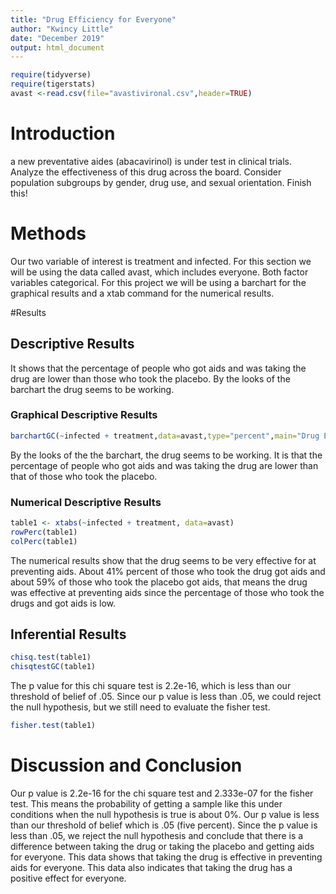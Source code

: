 ---
title: "Drug Efficiency for Everyone"
author: "Kwincy Little"
date: "December 2019"
output: html_document
---

```{r include=FALSE,echo=FALSE}
require(tidyverse)
require(tigerstats)
avast <-read.csv(file="avastivironal.csv",header=TRUE)
```

# Introduction

<!--In this section you explain what you are trying to show.  Where did the data come from?  What is the research or other question you are trying to answer?.  If you skimp in this section expect to be marked down in your grade. Paint a picture of the project a couple of paragraphs is expected!-->

a new  preventative aides (abacavirinol) is under test in clinical trials. Analyze the effectiveness of this drug across the board. Consider population subgroups by gender, drug use, and sexual orientation. Finish this!

# Methods
<!--Decide on your methods:  use "variable analysis" or other appropriate descriptors.  Make sure to choose at least one graphical method and at least one numerical method. Discuss what data manipulations may be needed for example subsetting or other binning procedures and what sort of graphical displays and inferential tools will be used!-->
Our two variable of interest is treatment and infected. For this section we will be using the data called avast, which includes everyone. Both factor variables categorical. For this project we will be using a barchart for the graphical results and a xtab command for the numerical results. 

#Results

<!--Divide this section into two sub-sections:  One for your descriptive  results and one for your inferential results.!-->

## Descriptive Results
It shows that the percentage of people who got aids and was taking the drug are lower than those who took the placebo. By the looks of the barchart the drug seems to be working.

### Graphical Descriptive Results

<!--Graphical results here.  Make sure to show your code.  Provide appropriate labels for axes, giving units if possible, and provide a good title for the graph, too.  Use the graphical results to describe the patterns if any that exist in the data as focused toward the research question. Bottom line is to explain the features of the graph that are relevant to conforming or departing to what is expected by your null hypothesis !-->

```{r}
barchartGC(~infected + treatment,data=avast,type="percent",main="Drug Efficiency for Everyone")
```

By the looks of the the barchart, the drug seems to be working. It is that the percentage of people who got aids and was taking the drug are lower than that of those who took the placebo. 


### Numerical Descriptive Results

<!--Numerical results go here. Use the numerical results to describe the patterns if any that exist in the data as focused toward the research question!-->

```{r}
table1 <- xtabs(~infected + treatment, data=avast)
rowPerc(table1)
colPerc(table1)
```
The numerical results show that the drug seems to be very effective for at preventing aids. About 41% percent of those who took the drug got aids and about 59% of those who took the placebo got aids, that means the drug was effective at preventing aids since the percentage of those who took the drugs and got aids is low. 


## Inferential Results

<!--State hypothesis clearly.  Make sure your discussion of the inferential test covers all the aspects that the test output produces, such as test statistic, p-value etc.  Make a decision about the null hypothesis, explain the assumptions on which the selected test/procedure was based, and why the chosen procedure satisfys the assumptions and is appropriate to answer the research question!-->
```{r}
chisq.test(table1)
chisqtestGC(table1)
```
The p value for this chi square test is 2.2e-16, which is less than our threshold of belief of .05. Since our p value is less than .05, we could reject the null hypothesis, but we still need to evaluate the fisher test.

```{r}
fisher.test(table1)
```


# Discussion and Conclusion
<!--Discussion and conclusion here.  If you found a relationship be sure to consider whether the relationship occurs because one of the variavbles causes the other, or whether they perhasps are related for some other reason.  Watch the chapter 6 videos from the GeorgeTown videos collection.!-->

Our p value is 2.2e-16 for the chi square test and 2.333e-07 for the fisher test. This means the probability of getting a sample like this under conditions when the null hypothesis is true is about 0%. Our p value is less than our threshold of belief which is .05 (five percent). Since the p value is less than .05, we reject the null hypothesis and conclude that there is a difference between taking the drug or taking the placebo and getting aids for everyone. This data shows that taking the drug is effective in preventing aids for everyone. This data also indicates that taking the drug has a positive effect for everyone. 

